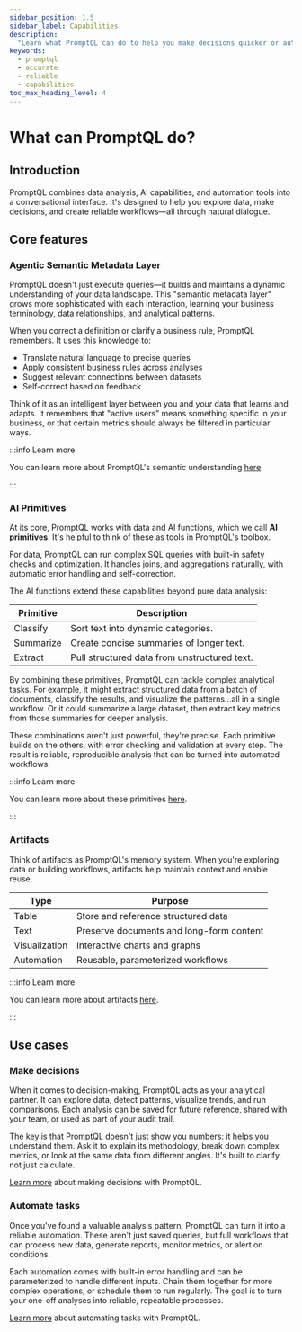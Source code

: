 ```yaml
---
sidebar_position: 1.5
sidebar_label: Capabilities
description:
  "Learn what PromptQL can do to help you make decisions quicker or automate tasks with reliability and accuracy."
keywords:
  - promptql
  - accurate
  - reliable
  - capabilities
toc_max_heading_level: 4
---
```



# What can PromptQL do?

## Introduction

PromptQL combines data analysis, AI capabilities, and automation tools into a conversational interface. It's designed to
help you explore data, make decisions, and create reliable workflows—all through natural dialogue.

## Core features

### Agentic Semantic Metadata Layer

PromptQL doesn't just execute queries—it builds and maintains a dynamic understanding of your data landscape. This
"semantic metadata layer" grows more sophisticated with each interaction, learning your business terminology, data
relationships, and analytical patterns.

When you correct a definition or clarify a business rule, PromptQL remembers. It uses this knowledge to:

- Translate natural language to precise queries
- Apply consistent business rules across analyses
- Suggest relevant connections between datasets
- Self-correct based on feedback

Think of it as an intelligent layer between you and your data that learns and adapts. It remembers that "active users"
means something specific in your business, or that certain metrics should always be filtered in particular ways.

:::info Learn more

You can learn more about PromptQL's semantic understanding [here](/metadata/index.mdx).

:::

### AI Primitives

At its core, PromptQL works with data and AI functions, which we call **AI primitives**. It's helpful to think of these
as tools in PromptQL's toolbox.

For data, PromptQL can run complex SQL queries with built-in safety checks and optimization. It handles joins, and
aggregations naturally, with automatic error handling and self-correction.

The AI functions extend these capabilities beyond pure data analysis:

| Primitive | Description                                  |
| --------- | -------------------------------------------- |
| Classify  | Sort text into dynamic categories.           |
| Summarize | Create concise summaries of longer text.     |
| Extract   | Pull structured data from unstructured text. |

By combining these primitives, PromptQL can tackle complex analytical tasks. For example, it might extract structured
data from a batch of documents, classify the results, and visualize the patterns...all in a single workflow. Or it could
summarize a large dataset, then extract key metrics from those summaries for deeper analysis.

These combinations aren't just powerful, they're precise. Each primitive builds on the others, with error checking and
validation at every step. The result is reliable, reproducible analysis that can be turned into automated workflows.

:::info Learn more

You can learn more about these primitives [here](/promptql-apis/execute-program-api.mdx#introduction).

:::

### Artifacts

Think of artifacts as PromptQL's memory system. When you're exploring data or building workflows, artifacts help
maintain context and enable reuse.

| Type          | Purpose                                  |
| ------------- | ---------------------------------------- |
| Table         | Store and reference structured data      |
| Text          | Preserve documents and long-form content |
| Visualization | Interactive charts and graphs            |
| Automation    | Reusable, parameterized workflows        |

:::info Learn more

You can learn more about artifacts [here](/promptql-playground/artifacts.mdx).

:::

## Use cases

### Make decisions

When it comes to decision-making, PromptQL acts as your analytical partner. It can explore data, detect patterns,
visualize trends, and run comparisons. Each analysis can be saved for future reference, shared with your team, or used
as part of your audit trail.

The key is that PromptQL doesn't just show you numbers: it helps you understand them. Ask it to explain its methodology,
break down complex metrics, or look at the same data from different angles. It's built to clarify, not just calculate.

[Learn more](/decision-making.mdx) about making decisions with PromptQL.

### Automate tasks

Once you've found a valuable analysis pattern, PromptQL can turn it into a reliable automation. These aren't just saved
queries, but full workflows that can process new data, generate reports, monitor metrics, or alert on conditions.

Each automation comes with built-in error handling and can be parameterized to handle different inputs. Chain them
together for more complex operations, or schedule them to run regularly. The goal is to turn your one-off analyses into
reliable, repeatable processes.

[Learn more](/automation.mdx) about automating tasks with PromptQL.

